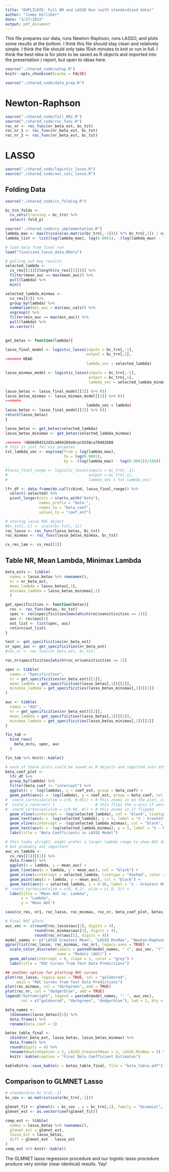 ```yaml
---
title: "DUPLICATE: Full NR and LASSO Run (with standardized data)"
author: "Jimmy Kelliher"
date: "3/27/2022"
output: pdf_document
---
```


This file prepares our data, runs Newton-Raphson, runs LASSO, and plots some results at the bottom. I think this file should stay clean and relatively simple. I think the file should only take 15ish minutes to knit or run in full. I think the best idea is for plots to be saved as R objects and imported into the presentation / report, but open to ideas here.

```r
source("./shared_code/setup.R")
knitr::opts_chunk$set(cache = FALSE)
```

```r
source("./shared_code/data_prep.R")
```

# Newton-Raphson

```r
source("./shared_code/full_NR2.R")
source("./shared_code/roc_func.R")
roc_nr <- roc_func(nr_beta_est, bc_tst)
roc_nr_1 <- roc_func(nr_beta_est, bc_tst)
roc_nr_2 <- roc_func(nr_beta_est, bc_tst)
```

# LASSO

```r
source("./shared_code/logistic_lasso.R")
source("./shared_code/auc_calc_lasso.R")
```

## Folding Data

```r
source("./shared_code/cv_folding.R")

bc_trn_folds <- 
  cv_sets(training = bc_trn) %>% 
  select(-fold_p)
```

```r
source("./shared_code/cv_implementation.R")
lambda_max <- max(t(scale(as.matrix(bc_trn[,-1]))) %*% bc_trn[,1]) / nrow(bc_trn[,-1])
lambda_list <- list(log(lambda_max), log(0.0001), -(log(lambda_max) - log(0.0001))/100, exp)
```

```r
# load data from final run
load("finalized_lasso_data.RData")

# pulling out key results
selected_lambda <- 
  cv_res[[1]][[length(cv_res[[1]])]] %>% 
  filter(mean_auc == max(mean_auc)) %>% 
  pull(lambda) %>% 
  min()

selected_lambda_minmax <- 
  cv_res[[3]] %>%
  group_by(lambda) %>%
  summarize(min_auc = min(auc_vals)) %>%
  ungroup() %>%
  filter(min_auc == max(min_auc)) %>%
  pull(lambda) %>%
  as.vector()
  

get_betas <- function(lambda){

lasso_final_model <- logistic_lasso(inputs = bc_trn[,-1], 
                                    output = bc_trn[,1], 
<<<<<<< HEAD
                                    lambda_vec = selected_lambda)

lasso_minmax_model <- logistic_lasso(inputs = bc_trn[,-1],
                                     output = bc_trn[,1],
                                     lambda_vec = selected_lambda_minmax)

lasso_betas <- lasso_final_model[[2]] %>% t()
lasso_betas_minmax <- lasso_minmax_model[[2]] %>% t()
=======
                                    lambda_vec = lambda)
lasso_betas <- lasso_final_model[[2]] %>% t()
return(lasso_betas)
}

lasso_betas <- get_betas(selected_lambda)
lasso_betas_minimax <- get_betas(selected_lambda_minmax)

>>>>>>> 7d666d84312d3ca094269a9cac9158ca78402b08
# this is just for viz purposes
tst_lambda_vec <- exp(seq(from = log(lambda_max), 
                          to = log(0.0001), 
                          by = -(log(lambda_max) - log(0.0001))/100))

#lasso_final_range <- logistic_lasso(inputs = bc_trn[,-1], 
#                                    output = bc_trn[,1], 
#                                    lambda_vec = tst_lambda_vec)

lfr_df <- data.frame(do.call(cbind, lasso_final_range)) %>% 
  select(-selected) %>% 
  pivot_longer(cols = starts_with("beta"),
               names_prefix = "beta.",
               names_to = "beta_coef",
               values_to = "coef_est")

# storing lasso ROC object
#bc_tst[,-1] <- scale(bc_tst[,-1])
roc_lasso <- roc_func(lasso_betas, bc_tst)
roc_minmax <- roc_func(lasso_betas_minmax, bc_tst)

cv_res_lam <- cv_res[[1]]
```


## Table NR, Mean Lambda, Minimax Lambda
```r

beta_ests <- tibble(
  names = lasso_betas %>% rownames(),
  nr = nr_beta_est,
  mean_lambda = lasso_betas[,1],
  minimax_lambda = lasso_betas_minimax[,1]
  )

get_specificities <- function(betas){
  roc <- roc_func(betas, bc_tst)
  spec <- roc$specificities[max(which(roc$sensitivities == 1))]
  auc <- roc$auc[1]
  out_list <- list(spec, auc)
  return(out_list)
}

test <- get_specificities(nr_beta_est)
nr_spec_auc <- get_specificities(nr_beta_est)
#roc_nr <- roc_func(nr_beta_est, bc_tst)

roc_nr$specificities[which(roc_nr$sensitivities == 1)]

spec <- tibble(
  names = "Specificities",
  nr = get_specificities(nr_beta_est)[[1]],
  mean_lambda = get_specificities(lasso_betas[,1])[[1]],
  minimax_lambda = get_specificities(lasso_betas_minimax[,1])[[1]]
)

auc <- tibble(
  names = "AUC", 
  nr = get_specificities(nr_beta_est)[[2]],
  mean_lambda = get_specificities(lasso_betas[,1])[[2]],
  minimax_lambda = get_specificities(lasso_betas_minimax[,1])[[2]]
)

fin_tab <-
  bind_rows(
    beta_ests, spec, auc
  )

fin_tab %>% knitr::kable()
```


```r
# each of these plots could be saved as R objects and imported into other documents
beta_coef_plot <- 
  lfr_df %>% 
  group_by(lambda) %>% 
  filter(beta_coef != "intercept") %>% 
  ggplot(x = -log(lambda), y = coef_est, group = beta_coef) +
  geom_path(aes(x = -log(lambda), y = coef_est, group = beta_coef, col = beta_coef)) +
#  coord_cartesian(xlim = c(0, 0.05)) + # this zooms in on the plot, comment out if flipping
#  scale_x_reverse() +                  # this flips the x-axis if wanted
#  coord_cartesian(xlim = c(0.06, 0)) + # this zooms in if flipped
  geom_vline(xintercept = -log(selected_lambda), col = "black", linetype = "dashed") + 
  geom_text(aes(x = -log(selected_lambda), y = 5, label = "λ - Greatest Mean AUC"), colour = "black", size = 3, hjust = 1.05) +
  geom_vline(xintercept = -log(selected_lambda_minmax), col = "black", linetype = "dashed") +
  geom_text(aes(x = -log(selected_lambda_minmax), y = 5, label = "λ - Minimax AUC"), colour = "black", size = 3, hjust = 1.05) +
  labs(title = "Beta Coefficients in LASSO Model")

# this looks alright, might prefer a larger lambda range to show AUC down to 0.5
# but probably not important
auc_vs_lambda <- 
  cv_res[[1]][[1]] %>% 
  data.frame() %>% 
  ggplot(x = lambda, y = mean_auc) +
  geom_line(aes(x = lambda, y = mean_auc), col = "black") +
  geom_vline(xintercept = selected_lambda, linetype = "dashed", color = "red") +
  geom_point(aes(x = lambda, y = mean_auc), col = "black") +
  geom_text(aes(x = selected_lambda, y = 0.96, label = "λ - Greatest Mean AUC = 0.0101"), col = "red", size = 3, hjust = -0.05) +
#  coord_cartesian(xlim = c(0, 0.2), ylim = c(.9, 1)) +
  labs(title = "Mean AUC vs. Lambda",
       x = "Lambda",
       y = "Mean AUC")

save(cv_res, nr1, roc_lasso, roc_minmax, roc_nr, beta_coef_plot, betas_table_final, auc_vs_lambda, selected_lambda, selected_lambda_minmax, file = "full_final_res_tm.RData")

# Final ROC plots
auc_vec <- c(round(roc_lasso$auc[1], digits = 4),
             round(roc_minmax$auc[1], digits = 4),
             round(roc_nr$auc[1], digits = 4))
model_names <- c("LASSO Greatest Mean", "LASSO MinMax", "Newton-Raphson")
ggroc(list(roc_lasso, roc_minmax, roc_nr), legacy.axes = TRUE) +
  scale_color_discrete(labels = paste0(model_names, " (", auc_vec, ")"),
                       name = "Models (AUC)") +
  geom_abline(intercept = 0, slope = 1, color = "grey") +
  labs(title = "ROC Curves from Test Data Predictions")

## another option for plotting ROC curves
plot(roc_lasso, legacy.axes = TRUE, col = "goldenrod", 
     main = "ROC Curves from Test Data Predictions")
plot(roc_minmax, col = "darkgreen", add = TRUE)
plot(roc_nr, col = "dodgerblue", add = TRUE)
legend("bottomright", legend = paste0(model_names, ": ", auc_vec), 
       col = c("goldenrod", "darkgreen", "dodgerblue"), lwd = 2, bty = "n")
```

```r
beta_names <- 
  (dimnames(lasso_betas)[1]) %>% 
  data.frame() %>% 
  rename(beta_coef = 1)

betas_table_final <- 
  cbind(nr_beta_est, lasso_betas, lasso_betas_minmax) %>% 
  data.frame() %>% 
  round(digits = 4) %>% 
  rename(NewtonRaphson = 1, LASSO_GreatestMean = 2, LASSO_MinMax = 3) %>% 
  knitr::kable(caption = "Final Beta Coefficient Estimates")

kableExtra::save_kable(x = betas_table_final, file = "beta_table.pdf")
```

## Comparison to GLMNET Lasso

```r
# standardize bc_trn[,-1]
bc_cov <- as.matrix(scale(bc_trn[,-1]))

glmnet_fit <- glmnet(x = bc_cov , y = bc_trn[,1], family = "binomial", lambda = selected_lambda)
glmnet_est <- as.vector(coef(glmnet_fit))

comp_est <- tibble(
  names = lasso_betas %>% rownames(),
  glmnet_est = glmnet_est,
  lasso_est = lasso_betas,
  diff = glmnet_est - lasso_est
)
comp_est %>% knitr::kable()
```

The GLMNET lasso regression procedure and our logistic lasso procedure produce very similar (near identical) results. Yay!























